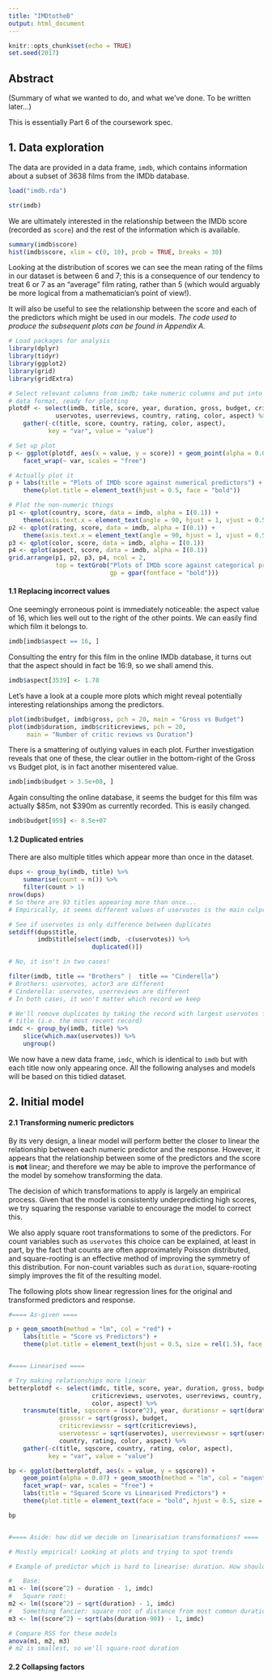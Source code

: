 ```yaml
---
title: "IMDtotheB"
output: html_document
---
```


```r
knitr::opts_chunk$set(echo = TRUE)
set.seed(2017)
```

## Abstract

(Summary of what we wanted to do, and what we've done. To be written later...)

This is essentially Part 6 of the coursework spec.



## 1. Data exploration

The data are provided in a data frame, `imdb`, which contains information about a subset of 3638 films from the IMDb database.

```r
load("imdb.rda")

str(imdb)
```

We are ultimately interested in the relationship between the IMDb score (recorded as `score`) and the rest of the information which is available.

```r
summary(imdb$score)
hist(imdb$score, xlim = c(0, 10), prob = TRUE, breaks = 30)
```

Looking at the distribution of scores we can see the mean rating of the films in our dataset is between 6 and 7; this is a consequence of our tendency to treat 6 or 7 as an "average" film rating, rather than 5 (which would arguably be more logical from a mathematician's point of view!).

It will also be useful to see the relationship between the score and each of the predictors which might be used in our models.
*The code used to produce the subsequent plots can be found in Appendix A.*

```r
# Load packages for analysis
library(dplyr)
library(tidyr)
library(ggplot2)
library(grid)
library(gridExtra)

# Select relevant columns from imdb; take numeric columns and put into "long"
# data format, ready for plotting
plotdf <- select(imdb, title, score, year, duration, gross, budget, criticreviews,
             uservotes, userreviews, country, rating, color, aspect) %>%
    gather(-c(title, score, country, rating, color, aspect),
           key = "var", value = "value")

# Set up plot
p <- ggplot(plotdf, aes(x = value, y = score)) + geom_point(alpha = 0.07) +
    facet_wrap(~ var, scales = "free")

# Actually plot it
p + labs(title = "Plots of IMDb score against numerical predictors") +
    theme(plot.title = element_text(hjust = 0.5, face = "bold"))

# Plot the non-numeric things
p1 <- qplot(country, score, data = imdb, alpha = I(0.1)) +
    theme(axis.text.x = element_text(angle = 90, hjust = 1, vjust = 0.5, size = rel(0.8)))
p2 <- qplot(rating, score, data = imdb, alpha = I(0.1)) +
    theme(axis.text.x = element_text(angle = 90, hjust = 1, vjust = 0.5, size = rel(0.8)))
p3 <- qplot(color, score, data = imdb, alpha = I(0.1))
p4 <- qplot(aspect, score, data = imdb, alpha = I(0.1))
grid.arrange(p1, p2, p3, p4, ncol = 2,
             top = textGrob("Plots of IMDb score against categorical predictors",
                            gp = gpar(fontface = "bold")))
```

#### 1.1 Replacing incorrect values

One seemingly erroneous point is immediately noticeable: the aspect value of 16, which lies well out to the right of the other points. We can easily find which film it belongs to.

```r
imdb[imdb$aspect == 16, ]
```

Consulting the entry for this film in the online IMDb database, it turns out that the aspect should in fact be 16:9, so we shall amend this.

```r
imdb$aspect[3539] <- 1.78
```

Let's have a look at a couple more plots which might reveal potentially interesting relationships among the predictors.

```r
plot(imdb$budget, imdb$gross, pch = 20, main = "Gross vs Budget")
plot(imdb$duration, imdb$criticreviews, pch = 20,
     main = "Number of critic reviews vs Duration")
```

There is a smattering of outlying values in each plot. Further investigation reveals that one of these, the clear outlier in the bottom-right of the Gross vs Budget plot, is in fact another misentered value.

```r
imdb[imdb$budget > 3.5e+08, ]
```

Again consulting the online database, it seems the budget for this film was actually \$85m, not \$390m as currently recorded. This is easily changed.

```r
imdb$budget[959] <- 8.5e+07
```

#### 1.2 Duplicated entries

There are also multiple titles which appear more than once in the dataset.

```r
dups <- group_by(imdb, title) %>%
    summarise(count = n()) %>%
    filter(count > 1)
nrow(dups)
# So there are 93 titles appearing more than once...
# Empirically, it seems different values of uservotes is the main culprit

# See if uservotes is only difference between duplicates
setdiff(dups$title,
        imdb$title[select(imdb, -c(uservotes)) %>%
                       duplicated()])

# No, it isn't in two cases!

filter(imdb, title == "Brothers" |  title == "Cinderella")
# Brothers: uservotes, actor3 are different
# Cinderella: uservotes, userreviews are different
# In both cases, it won't matter which record we keep

# We'll remove duplicates by taking the record with largest uservotes for each
# title (i.e. the most recent record)
imdc <- group_by(imdb, title) %>%
    slice(which.max(uservotes)) %>%
    ungroup()
```

We now have a new data frame, `imdc`, which is identical to `imdb` but with each title now only appearing once. All the following analyses and models will be based on this tidied dataset.


## 2. Initial model



#### 2.1 Transforming numeric predictors

By its very design, a linear model will perform better the closer to linear the relationship between each numeric predictor and the response. However, it appears that the relationship between some of the predictors and the score is **not** linear; and therefore we may be able to improve the performance of the model by somehow transforming the data.

The decision of which transformations to apply is largely an empirical process. Given that the model is consistently underpredicting high scores, we try squaring the response variable to encourage the model to correct this.

We also apply square root transformations to some of the predictors. For count variables such as `uservotes` this choice can be explained, at least in part, by the fact that counts are often approximately Poisson distributed, and square-rooting is an effective method of improving the symmetry of this distribution. For non-count variables such as `duration`, square-rooting simply improves the fit of the resulting model.

The following plots show linear regression lines for the original and transformed predictors and response.

```r
#==== As-given ====

p + geom_smooth(method = "lm", col = "red") +
    labs(title = "Score vs Predictors") +
    theme(plot.title = element_text(hjust = 0.5, size = rel(1.5), face = "bold"))


#==== Linearised ====

# Try making relationships more linear
betterplotdf <- select(imdc, title, score, year, duration, gross, budget,
                       criticreviews, uservotes, userreviews, country, rating,
                       color, aspect) %>%
    transmute(title, sqscore = (score^2), year, durationsr = sqrt(duration),
              grosssr = sqrt(gross), budget,
              criticreviewssr = sqrt(criticreviews),
              uservotessr = sqrt(uservotes), userreviewssr = sqrt(userreviews),
              country, rating, color, aspect) %>%
    gather(-c(title, sqscore, country, rating, color, aspect),
           key = "var", value = "value")

bp <- ggplot(betterplotdf, aes(x = value, y = sqscore)) +
    geom_point(alpha = 0.07) + geom_smooth(method = "lm", col = "magenta") +
    facet_wrap(~ var, scales = "free") +
    labs(title = "Squared Score vs Linearised Predictors") +
    theme(plot.title = element_text(face = "bold", hjust = 0.5, size = rel(1.5)))

bp


#==== Aside: how did we decide on linearisation transformations? ====

# Mostly empirical! Looking at plots and trying to spot trends

# Example of predictor which is hard to linearise: duration. How should we transform it?

#   Base:
m1 <- lm((score^2) ~ duration - 1, imdc)
#   Square root:
m2 <- lm((score^2) ~ sqrt(duration) - 1, imdc)
#   Something fancier: square root of distance from most common duration:
m3 <- lm((score^2) ~ sqrt(abs(duration-90)) - 1, imdc)

# Compare RSS for these models
anova(m1, m2, m3)
# m2 is smallest, so we'll square-root duration
```

#### 2.2 Collapsing factors











